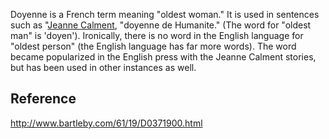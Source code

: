 Doyenne is a French term meaning "oldest woman."  It is used in sentences such as "[[Jeanne Calment]], "doyenne de Humanite."  (The word for "oldest man" is 'doyen').  Ironically, there is no word in the English language for "oldest person" (the English language has far more words).  The word became popularized in the English press with the Jeanne Calment stories, but has been used in other instances as well.

==Reference==

http://www.bartleby.com/61/19/D0371900.html